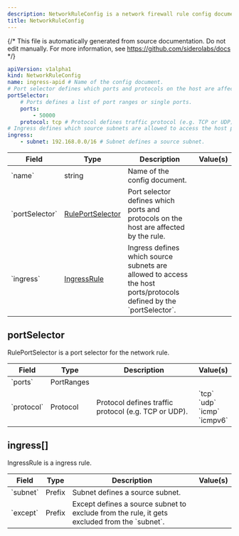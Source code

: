 ```yaml
---
description: NetworkRuleConfig is a network firewall rule config document.
title: NetworkRuleConfig
---
```


{/*
This file is automatically generated from source documentation.
Do not edit manually. For more information, see https://github.com/siderolabs/docs
*/}










```yaml
apiVersion: v1alpha1
kind: NetworkRuleConfig
name: ingress-apid # Name of the config document.
# Port selector defines which ports and protocols on the host are affected by the rule.
portSelector:
    # Ports defines a list of port ranges or single ports.
    ports:
        - 50000
    protocol: tcp # Protocol defines traffic protocol (e.g. TCP or UDP).
# Ingress defines which source subnets are allowed to access the host ports/protocols defined by the `portSelector`.
ingress:
    - subnet: 192.168.0.0/16 # Subnet defines a source subnet.
```


<table>
  <thead>
    <tr>
      <th>Field</th>
      <th>Type</th>
      <th>Description</th>
      <th>Value(s)</th>
    </tr>
  </thead>
  <tbody>
    <tr>
      <td>`name`</td>
      <td>string</td>
      <td>Name of the config document.</td>
      <td></td>
    </tr>
    <tr>
      <td>`portSelector`</td>
      <td><a href="#portselector">RulePortSelector</a></td>
      <td>Port selector defines which ports and protocols on the host are affected by the rule.</td>
      <td></td>
    </tr>
    <tr>
      <td>`ingress`</td>
      <td><a href="#ingress%5B%5D">IngressRule</a></td>
      <td>Ingress defines which source subnets are allowed to access the host ports/protocols defined by the `portSelector`.</td>
      <td></td>
    </tr>
  </tbody>
</table>



## portSelector

RulePortSelector is a port selector for the network rule.




<table>
  <thead>
    <tr>
      <th>Field</th>
      <th>Type</th>
      <th>Description</th>
      <th>Value(s)</th>
    </tr>
  </thead>
  <tbody>
    <tr>
      <td>`ports`</td>
      <td>PortRanges</td>
      <td></td>
      <td></td>
    </tr>
    <tr>
      <td>`protocol`</td>
      <td>Protocol</td>
      <td>Protocol defines traffic protocol (e.g. TCP or UDP).</td>
      <td>`tcp`<br />`udp`<br />`icmp`<br />`icmpv6`<br /></td>
    </tr>
  </tbody>
</table>





## ingress[]

IngressRule is a ingress rule.




<table>
  <thead>
    <tr>
      <th>Field</th>
      <th>Type</th>
      <th>Description</th>
      <th>Value(s)</th>
    </tr>
  </thead>
  <tbody>
    <tr>
      <td>`subnet`</td>
      <td>Prefix</td>
      <td>Subnet defines a source subnet.</td>
      <td></td>
    </tr>
    <tr>
      <td>`except`</td>
      <td>Prefix</td>
      <td>Except defines a source subnet to exclude from the rule, it gets excluded from the `subnet`.</td>
      <td></td>
    </tr>
  </tbody>
</table>







